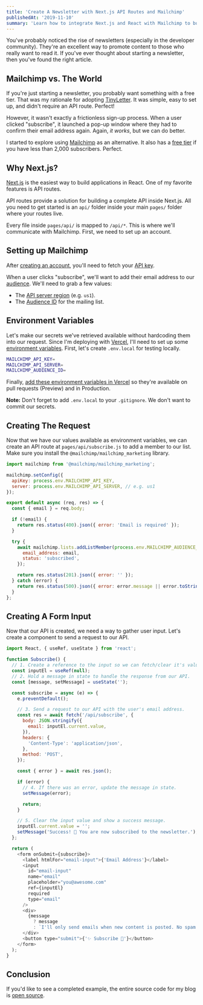 ```yaml
---
title: 'Create A Newsletter with Next.js API Routes and Mailchimp'
publishedAt: '2019-11-10'
summary: 'Learn how to integrate Next.js and React with Mailchimp to build a newsletter subscription form.'
---
```


You've probably noticed the rise of newsletters (especially in the developer community). They're an excellent way to promote content to those who really want to read it. If you've ever thought about starting a newsletter, then you've found the right article.

## Mailchimp vs. The World

If you're just starting a newsletter, you probably want something with a free tier.
That was my rationale for adopting [TinyLetter](https://tinyletter.com/). It was simple, easy to set up, and didn't require an API route. Perfect!

However, it wasn't exactly a frictionless sign-up process. When a user clicked "subscribe", it launched a pop-up window where they had to confirm their email address again.
Again, _it works_, but we can do better.

I started to explore using [Mailchimp](https://mailchimp.com/) as an alternative. It also has a [free tier](https://mailchimp.com/pricing/) if you have less than 2,000 subscribers. Perfect.

## Why Next.js?

[Next.js](https://nextjs.org/) is the easiest way to build applications in React. One of my favorite features is API routes.

API routes provide a solution for building a complete API inside Next.js.
All you need to get started is an `api/` folder inside your main `pages/` folder where your routes live.

Every file inside `pages/api/` is mapped to `/api/*`. This is where we'll communicate with Mailchimp.
First, we need to set up an account.

## Setting up Mailchimp

After [creating an account](https://mailchimp.com/help/create-an-account/), you'll need to fetch your [API key](https://mailchimp.com/help/about-api-keys/#find+or+generate+your+api+key).

When a user clicks "subscribe", we'll want to add their email address to our [audience](https://mailchimp.com/developer/marketing/guides/create-your-first-audience/#add-a-contact-to-an-audience).
We'll need to grab a few values:

- The [API server region](https://mailchimp.com/developer/marketing/guides/quick-start/#make-your-first-api-call) (e.g. `us1`).
- The [Audience ID](https://mailchimp.com/help/find-audience-id/) for the mailing list.

## Environment Variables

Let's make our secrets we've retrieved available without hardcoding them into our request. Since I'm deploying with [Vercel](https://vercel.com), I'll need to set up some [environment variables](https://nextjs.org/docs/basic-features/environment-variables).
First, let's create `.env.local` for testing locally.

```bash title=".env.local"
MAILCHIMP_API_KEY=
MAILCHIMP_API_SERVER=
MAILCHIMP_AUDIENCE_ID=
```

Finally, [add these environment variables in Vercel](https://vercel.com/docs/environment-variables) so they're available on pull requests (Preview) and in Production.

**Note:** Don't forget to add `.env.local` to your `.gitignore`. We don't want to commit our secrets.

## Creating The Request

Now that we have our values available as environment variables, we can create an API route at `pages/api/subscribe.js` to add a member to our list.
Make sure you install the `@mailchimp/mailchimp_marketing` library.

```js title="pages/api/subscribe.js"
import mailchimp from '@mailchimp/mailchimp_marketing';

mailchimp.setConfig({
  apiKey: process.env.MAILCHIMP_API_KEY,
  server: process.env.MAILCHIMP_API_SERVER, // e.g. us1
});

export default async (req, res) => {
  const { email } = req.body;

  if (!email) {
    return res.status(400).json({ error: 'Email is required' });
  }

  try {
    await mailchimp.lists.addListMember(process.env.MAILCHIMP_AUDIENCE_ID, {
      email_address: email,
      status: 'subscribed',
    });

    return res.status(201).json({ error: '' });
  } catch (error) {
    return res.status(500).json({ error: error.message || error.toString() });
  }
};
```

## Creating A Form Input

Now that our API is created, we need a way to gather user input. Let's create a component to send a request to our API.

```js title="components/Subscribe.js"
import React, { useRef, useState } from 'react';

function Subscribe() {
  // 1. Create a reference to the input so we can fetch/clear it's value.
  const inputEl = useRef(null);
  // 2. Hold a message in state to handle the response from our API.
  const [message, setMessage] = useState('');

  const subscribe = async (e) => {
    e.preventDefault();

    // 3. Send a request to our API with the user's email address.
    const res = await fetch('/api/subscribe', {
      body: JSON.stringify({
        email: inputEl.current.value,
      }),
      headers: {
        'Content-Type': 'application/json',
      },
      method: 'POST',
    });

    const { error } = await res.json();

    if (error) {
      // 4. If there was an error, update the message in state.
      setMessage(error);

      return;
    }

    // 5. Clear the input value and show a success message.
    inputEl.current.value = '';
    setMessage('Success! 🎉 You are now subscribed to the newsletter.');
  };

  return (
    <form onSubmit={subscribe}>
      <label htmlFor="email-input">{'Email Address'}</label>
      <input
        id="email-input"
        name="email"
        placeholder="you@awesome.com"
        ref={inputEl}
        required
        type="email"
      />
      <div>
        {message
          ? message
          : `I'll only send emails when new content is posted. No spam.`}
      </div>
      <button type="submit">{'✨ Subscribe 💌'}</button>
    </form>
  );
}
```

## Conclusion

If you'd like to see a completed example, the entire source code for my blog is [open source](https://github.com/imwalshey/leerob.io/blob/bfbd33a822fbcbbafd4027aa45884446f6f8ff3c/pages/api/subscribe.js).
